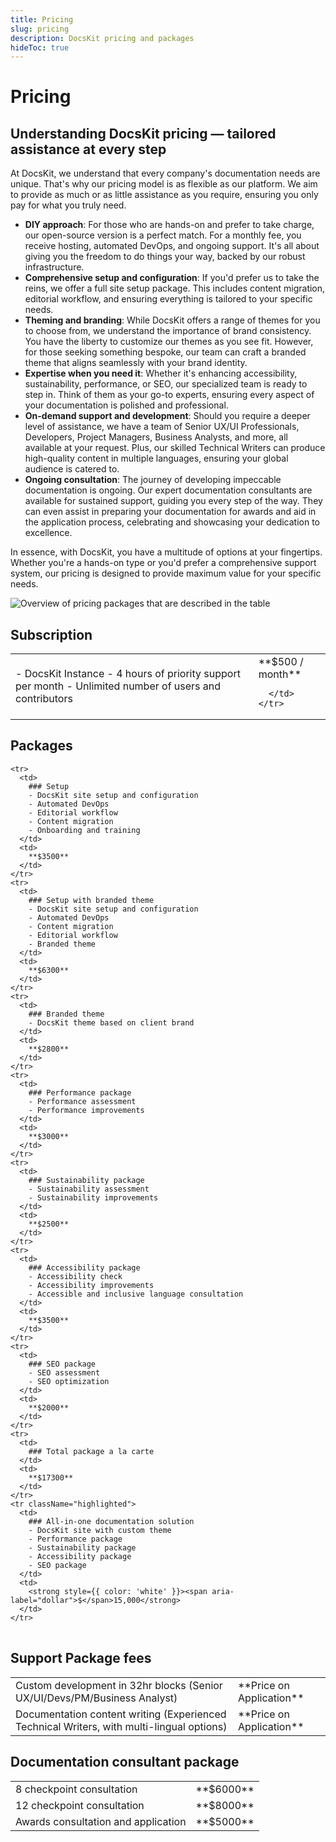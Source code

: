 ```yaml
---
title: Pricing
slug: pricing
description: DocsKit pricing and packages
hideToc: true
---
```


# Pricing

## Understanding DocsKit pricing — tailored assistance at every step

At DocsKit, we understand that every company's documentation needs are unique. That's why our pricing model is as flexible as our platform. We aim to provide as much or as little assistance as you require, ensuring you only pay for what you truly need.

* **DIY approach**: For those who are hands-on and prefer to take charge, our open-source version is a perfect match. For a monthly fee, you receive hosting, automated DevOps, and ongoing support. It's all about giving you the freedom to do things your way, backed by our robust infrastructure.
* **Comprehensive setup and configuration**: If you'd prefer us to take the reins, we offer a full site setup package. This includes content migration, editorial workflow, and ensuring everything is tailored to your specific needs.
* **Theming and branding**: While DocsKit offers a range of themes for you to choose from, we understand the importance of brand consistency. You have the liberty to customize our themes as you see fit. However, for those seeking something bespoke, our team can craft a branded theme that aligns seamlessly with your brand identity.
* **Expertise when you need it**: Whether it's enhancing accessibility, sustainability, performance, or SEO, our specialized team is ready to step in. Think of them as your go-to experts, ensuring every aspect of your documentation is polished and professional.
* **On-demand support and development**: Should you require a deeper level of assistance, we have a team of Senior UX/UI Professionals, Developers, Project Managers, Business Analysts, and more, all available at your request. Plus, our skilled Technical Writers can produce high-quality content in multiple languages, ensuring your global audience is catered to.
* **Ongoing consultation**: The journey of developing impeccable documentation is ongoing. Our expert documentation consultants are available for sustained support, guiding you every step of the way. They can even assist in preparing your documentation for awards and aid in the application process, celebrating and showcasing your dedication to excellence.

In essence, with DocsKit, you have a multitude of options at your fingertips. Whether you're a hands-on type or you'd prefer a comprehensive support system, our pricing is designed to provide maximum value for your specific needs.

![Overview of pricing packages that are described in the table](./DocsKit_pricing.png)


## Subscription

<table className="pricing">
  <tbody>
    <tr>
      <td>
        - DocsKit Instance
        - 4 hours of priority support per month
        - Unlimited number of users and contributors 
      </td>
      <td>
        **$500 / month**

      </td>
    </tr>
  </tbody>
</table>


## Packages

<table className="pricing">  
  <tbody>

    <tr>
      <td>
        ### Setup
        - DocsKit site setup and configuration
        - Automated DevOps
        - Editorial workflow
        - Content migration 
        - Onboarding and training 
      </td>
      <td>
        **$3500**
      </td>
    </tr>
    <tr>
      <td>
        ### Setup with branded theme
        - DocsKit site setup and configuration
        - Automated DevOps
        - Content migration
        - Editorial workflow
        - Branded theme
      </td>
      <td>
        **$6300**   
      </td>
    </tr>
    <tr>
      <td>
        ### Branded theme
        - DocsKit theme based on client brand
      </td>
      <td>
        **$2800**
      </td>
    </tr>
    <tr>
      <td>
        ### Performance package
        - Performance assessment
        - Performance improvements
      </td>
      <td>
        **$3000**
      </td>
    </tr>
    <tr>
      <td>
        ### Sustainability package
        - Sustainability assessment
        - Sustainability improvements
      </td>
      <td>
        **$2500**
      </td>
    </tr>
    <tr>
      <td>
        ### Accessibility package
        - Accessibility check
        - Accessibility improvements 
        - Accessible and inclusive language consultation
      </td>
      <td>
        **$3500**
      </td>
    </tr>
    <tr>
      <td>
        ### SEO package
        - SEO assessment 
        - SEO optimization
      </td>
      <td>
        **$2000** 
      </td>
    </tr>
    <tr>
      <td>
        ### Total package a la carte
      </td>
      <td>
        **$17300** 
      </td>
    </tr>
    <tr className="highlighted">
      <td>
        ### All-in-one documentation solution 
        - DocsKit site with custom theme
        - Performance package
        - Sustainability package
        - Accessibility package
        - SEO package
      </td>
      <td>
        <strong style={{ color: 'white' }}><span aria-label="dollar">$</span>15,000</strong>
      </td>
    </tr>
  </tbody>
</table>

## Support Package fees

<table className="pricing">
  <tbody>
    <tr>
      <td>
        Custom development in 32hr blocks  
        (Senior UX/UI/Devs/PM/Business Analyst)
      </td>
      <td>
        **Price on Application**
      </td>
    </tr>
    <tr>
      <td>
        Documentation content writing  
        (Experienced Technical Writers, with multi-lingual options)
      </td>
      <td>
        **Price on Application**
      </td>
    </tr>
  </tbody>
</table>

## Documentation consultant package

<table className="pricing">
  <tbody>
    <tr>
      <td>
        8 checkpoint consultation
      </td>
      <td>
        **$6000**
      </td>
    </tr>
    <tr>
      <td>
        12 checkpoint consultation
      </td>
      <td>
        **$8000**
      </td>
    </tr>
    <tr>
      <td>
        Awards consultation and application
      </td>
      <td>
        **$5000**
      </td>
    </tr>
  </tbody>
</table>
